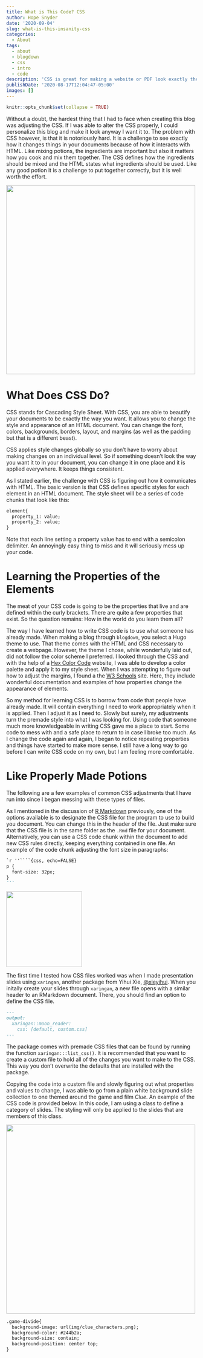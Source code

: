 ```yaml
---
title: What is This Code? CSS
author: Hope Snyder
date: '2020-09-04'
slug: what-is-this-insanity-css
categories:
  - About
tags:
  - about
  - blogdown
  - css
  - intro
  - code
description: 'CSS is great for making a website or PDF look exactly the way you want.  But it can be a bit of a pain to figure out.  Hopefully this will help you get started.'
publishDate: '2020-08-17T12:04:47-05:00'
images: []
---
```


```r
knitr::opts_chunk$set(collapse = TRUE)
```

Without a doubt, the hardest thing that I had to face when creating this blog was adjusting the CSS.  If I was able to alter the CSS properly, I could personalize this blog and make it look anyway I want it to.  The problem with CSS however, is that it is notoriously hard.  It is a challenge to see exactly how it changes things in your documents because of how it interacts with HTML.  Like mixing potions, the ingredients are important but also it matters how you cook and mix them together.  The CSS defines how the ingredients should be mixed and the HTML states what ingredients should be used.  Like any good potion it is a challenge to put together correctly, but it is well worth the effort.

<img src="/image/potions.jpg" width=500 class="center"/>

# What Does CSS Do?

CSS stands for Cascading Style Sheet.  With CSS, you are able to beautify your documents to be exactly the way you want. It allows you to change the style and appearance of an HTML document.  You can change the font, colors, backgrounds, borders, layout, and margins (as well as the padding but that is a different beast).  

CSS applies style changes globally so you don't have to worry about making changes on an individual level.  So if something doesn't look the way you want it to in your document, you can change it in one place and it is applied everywhere.  It keeps things consistent.

As I stated earlier, the challenge with CSS is figuring out how it comunicates with HTML.  The basic version is that CSS defines specific styles for each element in an HTML document.  The style sheet will be a series of code chunks that look like this:

```markdown
element{
  property_1: value;
  property_2: value;
}
```

Note that each line setting a property value has to end with a semicolon delimiter.  An annoyingly easy thing to miss and it will seriously mess up your code.  

# Learning the Properties of the Elements

The meat of your CSS code is going to be the properties that live and are defined within the curly brackets.  There are quite a few properties that exist.  So the question remains: How in the world do you learn them all?

The way I have learned how to write CSS code is to use what someone has already made.  When making a blog through `blogdown`, you select a Hugo theme to use.  That theme comes with the HTML and CSS necessary to create a webpage.  However, the theme I chose, while wonderfully laid out, did not follow the color scheme I preferred.  I looked through the CSS and with the help of a [Hex Color Code](https://www.colorhexa.com/) website, I was able to develop a color palette and apply it to my style sheet.  When I was attempting to figure out how to adjust the margins, I found a the [W3 Schools](https://www.w3schools.com/css/default.asp) site.  Here, they include wonderful documentation and examples of how properties change the appearance of elements.  

So my method for learning CSS is to borrow from code that people have already made.  It will contain everything I need to work appropriately when it is applied.  Then I adjust it as I need to.  Slowly but surely, my adjustments turn the premade style into what I was looking for.  Using code that someone much more knowledgeable in writing CSS gave me a place to start.  Some code to mess with and a safe place to return to in case I broke too much.  As I change the code again and again, I began to notice repeating properties and things have started to make more sense.  I still have a long way to go before I can write CSS code on my own, but I am feeling more comfortable.

# Like Properly Made Potions

The following are a few examples of common CSS adjustments that I have run into since I began messing with these types of files.

As I mentioned in the discussion of [R Markdown](https://realmagic.netlify.app/posts/r-markdown-introduction/) previously, one of the options available is to designate the CSS file for the program to use to build you document.  You can change this in the header of the file.  Just make sure that the CSS file is in the same folder as the `.Rmd` file for your document.  Alternatively, you can use a CSS code chunk within the document to add new CSS rules directly, keeping everything contained in one file. An example of the code chunk adjusting the font size in paragraphs:

````markdown
`r ''````{css, echo=FALSE}
p {
  font-size: 32px;
}
```
````

<img src="/image/xaringan_hex.png" width=200 class="center"/>

The first time I tested how CSS files worked was when I made presentation slides using `xaringan`, another package from Yihui Xie, [@xieyihui](https://twitter.com/xieyihui). When you initally create your slides through `xaringan`, a new file opens with a similar header to an RMarkdown document.  There, you should find an option to define the CSS file.  

```markdown
---
output:
  xaringan::moon_reader:
    css: [default, custom.css]
---
```

The package comes with premade CSS files that can be found by running the function `xaringan:::list_css()`.  It is recommended that you want to create a custom file to hold all of the changes you want to make to the CSS.  This way you don't overwrite the defaults that are installed with the package.

Copying the code into a custom file and slowly figuring out what properties and values to change, I was able to go from a plain white background slide collection to one themed around the game and film *Clue*.  An example of the CSS code is provided below.  In this code, I am using a class to define a category of slides.  The styling will only be applied to the slides that are members of this class.

<img src="/image/clue_chars.png" width=500 class="center"/>

```markdown
.game-divide{
  background-image: url(img/clue_characters.png);
  background-color: #244b2a;
  background-size: contain;
  background-position: center top;
}
```


